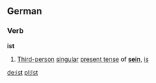 ==German==
===Verb===
'''ist'''

#[[Third-person]] [[singular]] [[present tense]] of '''[[sein]]''', [[is]]

[[de:ist]]
[[pl:Ist]]